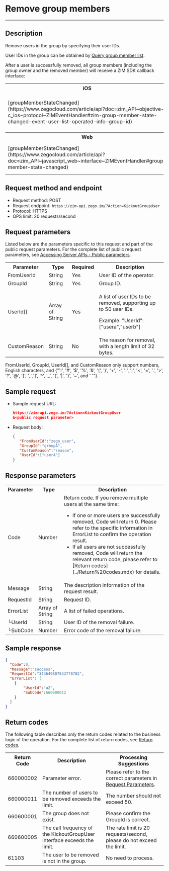 # Remove group members

- - -


## Description

Remove users in the group by specifying their user IDs.

<Note title="Note">

User IDs in the group can be obtained by [Query group member list](./).
</Note>

After a user is successfully removed, all group members (including the group owner and the removed member) will receive a ZIM SDK callback interface:

<table>

<tbody><tr>
<th>iOS</th>
<th>Android</th>
<th>macOS</th>
<th>Windows</th>
</tr>
<tr>
<td>[groupMemberStateChanged](https://www.zegocloud.com/article/api?doc=zim_API~objective-c_ios~protocol~ZIMEventHandler#zim-group-member-state-changed-event-user-list-operated-info-group-id)</td>
<td>[onGroupMemberStateChanged](https://www.zegocloud.com/article/api?doc=zim_API~java_android~class~ZIMEventHandler#on-group-member-state-changed)</td>
<td>[groupMemberStateChanged](https://www.zegocloud.com/article/api?doc=zim_API~objective-c_macos~protocol~ZIMEventHandler#zim-group-member-state-changed-event-user-list-operated-info-group-id)</td>
<td>[onGroupMemberStateChanged](https://www.zegocloud.com/article/api?doc=zim_API~cpp_windows~class~ZIMEventHandler#on-group-member-state-changed)</td>
</tr>
<tr>
<th>Web</th>
<th>Flutter</th>
<th>Reactive Native</th>
<th>Unity3D</th>
</tr>
<tr>
<td>[groupMemberStateChanged](https://www.zegocloud.com/article/api?doc=zim_API~javascript_web~interface~ZIMEventHandler#group-member-state-changed)</td>
<td>[onGroupMemberStateChanged](https://pub.dev/documentation/zego_zim/latest/zego_zim/ZIMEventHandler/onGroupMemberStateChanged.html)</td>
<td>[groupMemberStateChanged](https://www.zegocloud.com/article/api?doc=zim_API~javascript_react-native~interface~ZIMEventHandler#group-member-state-changed)</td>
<td>[OnGroupMemberStateChanged](https://www.zegocloud.com/article/api?doc=zim_API~cs_unity3d~class~ZIMEventHandler#on-group-member-state-changed)</td>
</tr>
</tbody></table>

## Request method and endpoint

- Request method: POST
- Request endpoint: `https://zim-api.zego.im/?Action=KickoutGroupUser`
- Protocol: HTTPS
- QPS limit: 20 requests/second

## Request parameters

Listed below are the parameters specific to this request and part of the public request parameters. For the complete list of public request parameters, see [Accessing Server APIs - Public parameters](../Accessing%20Server%20APIs.mdx#public-parameters).


<table>

<tbody><tr>
<th>Parameter</th>
<th>Type</th>
<th>Required</th>
<th>Description</th>
</tr>
<tr>
<td>FromUserId</td>
<td>String</td>
<td>Yes</td>
<td>User ID of the operator.</td>
</tr>
<tr>
<td>GroupId</td>
<td>String</td>
<td>Yes</td>
<td>Group ID.</td>
</tr>
<tr>
<td>UserId[]</td>
<td>Array of String</td>
<td>Yes</td>
<td><p>A list of user IDs to be removed, supporting up to 50 user IDs.</p><p>Example: "UserId": ["usera","userb"]</p></td>
</tr>
<tr>
<td>CustomReason</td>
<td>String</td>
<td>No</td>
<td>The reason for removal, with a length limit of 32 bytes.</td>
</tr>
</tbody></table>

<Note title="Note">

FromUserId, GroupId, UserId[], and CustomReason only support numbers, English characters, and {"'!', '#', '$', '%', '&', '(', ')', '+', '-', ':', ';', '<', '=', '.', '>', '?', '@', '[', \', \',']', '^', '_', '{', '|', '}', '~', and ' '"}.
</Note>

## Sample request

- Sample request URL:

   ```json
   https://zim-api.zego.im/?Action=KickoutGroupUser
   &<public request parameter>
   ```

- Request body:

   ```json
   {
      "FromUserId":"zego_user",
      "GroupId":"groupA",
      "CustomReason":"reason",
      "UserId":["userA"]
   }
   ```

## Response parameters

<table class="collapsible-table" >

<tbody><tr data-row-level="1">
<th>Parameter</th>
<th>Type</th>
<th>Description</th>
</tr>
<tr data-row-level="2">
<td>Code</td>
<td>Number</td>
<td>Return code.
<Note title="Note">If you remove multiple users at the same time: <ul><li>If one or more users are successfully removed, Code will return 0. Please refer to the specific information in ErrorList to confirm the operation result.</li><li>If all users are not successfully removed, Code will return the relevant return code, please refer to  [Return codes](../Return%20codes.mdx) for details.</li></ul></Note></td>
</tr>
<tr data-row-level="3">
<td>Message</td>
<td>String</td>
<td>The description information of the request result.</td>
</tr>
<tr data-row-level="4">
<td>RequestId</td>
<td>String</td>
<td>Request ID.</td>
</tr>
<tr data-row-level="5" data-row-child="true">
<td>ErrorList</td>
<td>Array of String</td>
<td>A list of failed operations.</td>
</tr>
<tr data-row-level="5-1">
<td>└UserId</td>
<td>String</td>
<td>User ID of the removal failure.</td>
</tr>
<tr data-row-level="5-2">
<td>└SubCode</td>
<td>Number</td>
<td>Error code of the removal failure.</td>
</tr>
</tbody></table>

## Sample response

```json
{
  "Code":0,
  "Message":"success",
  "RequestId":"343649807833778782",
  "ErrorList": [
    {
        "UserId":"u2",
        "SubCode":660000012
    } 
  ]
}
```

## Return codes

The following table describes only the return codes related to the business logic of the operation. For the complete list of return codes, see [Return codes](../Return%20codes.mdx).

<table>

<tbody><tr>
<th>Return Code</th>
<th>Description</th>
<th>Processing Suggestions</th>
</tr>
<tr>
<td>660000002</td>
<td>Parameter error.</td>
<td>Please refer to the correct parameters in <a href="#3">Request Parameters</a>.</td>
</tr>
<tr>
<td>660000011</td>
<td>The number of users to be removed exceeds the limit.</td>
<td>The number should not exceed 50.</td>
</tr>
<tr>
<td>660600001</td>
<td>The group does not exist.</td>
<td>Please confirm the GroupId is correct.</td>
</tr>
<tr>
<td>660600005</td>
<td>The call frequency of the KickoutGroupUser interface exceeds the limit.</td>
<td>The rate limit is 20 requests/second, please do not exceed the limit.</td>
</tr>
<tr>
<td>61103</td>
<td>The user to be removed is not in the group.</td>
<td>No need to process.</td>
</tr>
</tbody></table>
